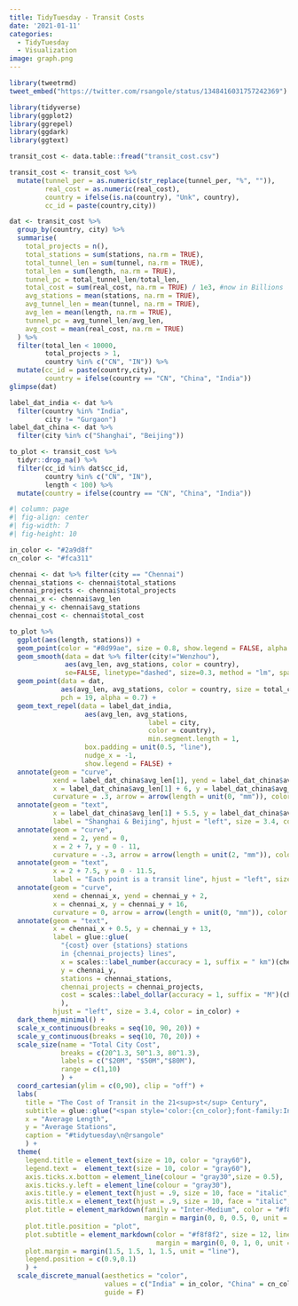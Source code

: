 ```yaml
---
title: TidyTuesday - Transit Costs
date: '2021-01-11'
categories:
  - TidyTuesday
  - Visualization
image: graph.png
---
```


```r
library(tweetrmd)
tweet_embed("https://twitter.com/rsangole/status/1348416031757242369")
```


```r
library(tidyverse)
library(ggplot2)
library(ggrepel)
library(ggdark)
library(ggtext)

transit_cost <- data.table::fread("transit_cost.csv")

transit_cost <- transit_cost %>%
  mutate(tunnel_per = as.numeric(str_replace(tunnel_per, "%", "")),
         real_cost = as.numeric(real_cost),
         country = ifelse(is.na(country), "Unk", country),
         cc_id = paste(country,city))

dat <- transit_cost %>%
  group_by(country, city) %>%
  summarise(
    total_projects = n(),
    total_stations = sum(stations, na.rm = TRUE),
    total_tunnel_len = sum(tunnel, na.rm = TRUE),
    total_len = sum(length, na.rm = TRUE),
    tunnel_pc = total_tunnel_len/total_len,
    total_cost = sum(real_cost, na.rm = TRUE) / 1e3, #now in Billions
    avg_stations = mean(stations, na.rm = TRUE),
    avg_tunnel_len = mean(tunnel, na.rm = TRUE),
    avg_len = mean(length, na.rm = TRUE),
    tunnel_pc = avg_tunnel_len/avg_len,
    avg_cost = mean(real_cost, na.rm = TRUE)
  ) %>%
  filter(total_len < 10000,
         total_projects > 1,
         country %in% c("CN", "IN")) %>%
  mutate(cc_id = paste(country,city),
         country = ifelse(country == "CN", "China", "India"))
glimpse(dat)

label_dat_india <- dat %>%
  filter(country %in% "India",
         city != "Gurgaon")
label_dat_china <- dat %>%
  filter(city %in% c("Shanghai", "Beijing"))

to_plot <- transit_cost %>%
  tidyr::drop_na() %>%
  filter(cc_id %in% dat$cc_id,
         country %in% c("CN", "IN"),
         length < 100) %>%
  mutate(country = ifelse(country == "CN", "China", "India"))
```

```r
#| column: page
#| fig-align: center
#| fig-width: 7
#| fig-height: 10

in_color <- "#2a9d8f"
cn_color <- "#fca311"

chennai <- dat %>% filter(city == "Chennai")
chennai_stations <- chennai$total_stations
chennai_projects <- chennai$total_projects
chennai_x <- chennai$avg_len
chennai_y <- chennai$avg_stations
chennai_cost <- chennai$total_cost

to_plot %>%
  ggplot(aes(length, stations)) +
  geom_point(color = "#8d99ae", size = 0.8, show.legend = FALSE, alpha = 0.3) +
  geom_smooth(data = dat %>% filter(city!="Wenzhou"),
              aes(avg_len, avg_stations, color = country),
              se=FALSE, linetype="dashed", size=0.3, method = "lm", span = 4) +
  geom_point(data = dat,
             aes(avg_len, avg_stations, color = country, size = total_cost^1.3),
             pch = 19, alpha = 0.7) +
  geom_text_repel(data = label_dat_india,
                   aes(avg_len, avg_stations,
                                   label = city,
                                   color = country),
                                   min.segment.length = 1,
                   box.padding = unit(0.5, "line"),
                   nudge_x = -1,
                   show.legend = FALSE) +
  annotate(geom = "curve",
           xend = label_dat_china$avg_len[1], yend = label_dat_china$avg_stations[1],
           x = label_dat_china$avg_len[1] + 6, y = label_dat_china$avg_stations[1] - 6,
           curvature = .3, arrow = arrow(length = unit(0, "mm")), color = "#fca311") +
  annotate(geom = "text",
           x = label_dat_china$avg_len[1] + 5.5, y = label_dat_china$avg_stations[1] - 7,
           label = "Shanghai & Beijing", hjust = "left", size = 3.4, color = "#fca311") +
  annotate(geom = "curve",
           xend = 2, yend = 0,
           x = 2 + 7, y = 0 - 11,
           curvature = -.3, arrow = arrow(length = unit(2, "mm")), color = "#8d99ae", alpha = 0.6) +
  annotate(geom = "text",
           x = 2 + 7.5, y = 0 - 11.5,
           label = "Each point is a transit line", hjust = "left", size = 3.4, color = "#8d99ae") +
  annotate(geom = "curve",
           xend = chennai_x, yend = chennai_y + 2,
           x = chennai_x, y = chennai_y + 16,
           curvature = 0, arrow = arrow(length = unit(0, "mm")), color = in_color, alpha = 0.6) +
  annotate(geom = "text",
           x = chennai_x + 0.5, y = chennai_y + 13,
           label = glue::glue(
             "{cost} over {stations} stations
             in {chennai_projects} lines",
             x = scales::label_number(accuracy = 1, suffix = " km")(chennai_x),
             y = chennai_y,
             stations = chennai_stations,
             chennai_projects = chennai_projects,
             cost = scales::label_dollar(accuracy = 1, suffix = "M")(chennai_cost)
             ),
           hjust = "left", size = 3.4, color = in_color) +
  dark_theme_minimal() +
  scale_x_continuous(breaks = seq(10, 90, 20)) +
  scale_y_continuous(breaks = seq(10, 70, 20)) +
  scale_size(name = "Total City Cost",
             breaks = c(20^1.3, 50^1.3, 80^1.3),
             labels = c("$20M", "$50M","$80M"),
             range = c(1,10)
             ) +
  coord_cartesian(ylim = c(0,90), clip = "off") +
  labs(
    title = "The Cost of Transit in the 21<sup>st</sup> Century",
    subtitle = glue::glue("<span style='color:{cn_color};font-family:Inter-Medium;'>China: </span>253 projects in 28 cities, totaling $1T since 1998<br /><span style='color:{in_color};font-family:Inter-Medium;'>India: </span> 29 projects in 7 cities, totaling $2B since 2011<br /><span style='color:{in_color};font-family:Inter-Medium;'>India</span> has longer transit lines with more stations than <span style='color:{cn_color};font-family:Inter-Medium;'>China</span>, driving up costs <br />for each city."),
    x = "Average Length",
    y = "Average Stations",
    caption = "#tidytuesday\n@rsangole"
    ) +
  theme(
    legend.title = element_text(size = 10, color = "gray60"),
    legend.text =  element_text(size = 10, color = "gray60"),
    axis.ticks.x.bottom = element_line(colour = "gray30",size = 0.5),
    axis.ticks.y.left = element_line(colour = "gray30"),
    axis.title.y = element_text(hjust = .9, size = 10, face = "italic", color = "gray60"),
    axis.title.x = element_text(hjust = .9, size = 10, face = "italic", color = "gray60"),
    plot.title = element_markdown(family = "Inter-Medium", color = "#f8f8f2", size = 22,
                                  margin = margin(0, 0, 0.5, 0, unit = "line")),
    plot.title.position = "plot",
    plot.subtitle = element_markdown(color = "#f8f8f2", size = 12, lineheight = 1.2,
                                     margin = margin(0, 0, 1, 0, unit = "line")),
    plot.margin = margin(1.5, 1.5, 1, 1.5, unit = "line"),
    legend.position = c(0.9,0.1)
    ) +
  scale_discrete_manual(aesthetics = "color",
                        values = c("India" = in_color, "China" = cn_color),
                        guide = F)
```


